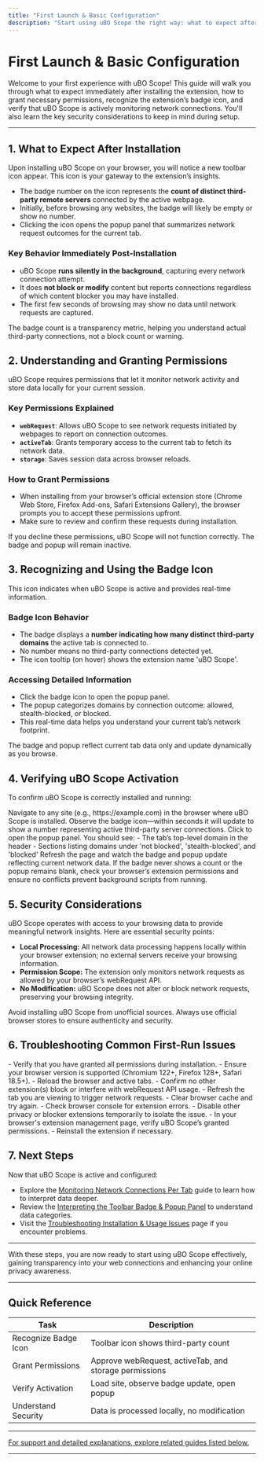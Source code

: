 ```yaml
---
title: "First Launch & Basic Configuration"
description: "Start using uBO Scope the right way: what to expect after installation, understanding the extension’s permissions, and how to recognize its badge icon. Get familiar with granting permissions, verifying extension activation, and considering security implications."
---
```


# First Launch & Basic Configuration

Welcome to your first experience with uBO Scope! This guide will walk you through what to expect immediately after installing the extension, how to grant necessary permissions, recognize the extension’s badge icon, and verify that uBO Scope is actively monitoring network connections. You'll also learn the key security considerations to keep in mind during setup.

---

## 1. What to Expect After Installation

Upon installing uBO Scope on your browser, you will notice a new toolbar icon appear. This icon is your gateway to the extension’s insights.

- The badge number on the icon represents the **count of distinct third-party remote servers** connected by the active webpage.
- Initially, before browsing any websites, the badge will likely be empty or show no number.
- Clicking the icon opens the popup panel that summarizes network request outcomes for the current tab.

### Key Behavior Immediately Post-Installation

- uBO Scope **runs silently in the background**, capturing every network connection attempt.
- It does **not block or modify** content but reports connections regardless of which content blocker you may have installed.
- The first few seconds of browsing may show no data until network requests are captured.

<Tip>
The badge count is a transparency metric, helping you understand actual third-party connections, not a block count or warning.
</Tip>

## 2. Understanding and Granting Permissions

uBO Scope requires permissions that let it monitor network activity and store data locally for your current session.

### Key Permissions Explained

- **`webRequest`**: Allows uBO Scope to see network requests initiated by webpages to report on connection outcomes.
- **`activeTab`**: Grants temporary access to the current tab to fetch its network data.
- **`storage`**: Saves session data across browser reloads.

### How to Grant Permissions

- When installing from your browser’s official extension store (Chrome Web Store, Firefox Add-ons, Safari Extensions Gallery), the browser prompts you to accept these permissions upfront.
- Make sure to review and confirm these requests during installation.

<Tip>
If you decline these permissions, uBO Scope will not function correctly. The badge and popup will remain inactive.
</Tip>

## 3. Recognizing and Using the Badge Icon

This icon indicates when uBO Scope is active and provides real-time information.

### Badge Icon Behavior

- The badge displays a **number indicating how many distinct third-party domains** the active tab is connected to.
- No number means no third-party connections detected yet.
- The icon tooltip (on hover) shows the extension name 'uBO Scope'.

### Accessing Detailed Information

- Click the badge icon to open the popup panel.
- The popup categorizes domains by connection outcome: allowed, stealth-blocked, or blocked.
- This real-time data helps you understand your current tab’s network footprint.

<Note>
The badge and popup reflect current tab data only and update dynamically as you browse.
</Note>

## 4. Verifying uBO Scope Activation

To confirm uBO Scope is correctly installed and running:

<Steps>
<Step title="Open Any Website">
Navigate to any site (e.g., https://example.com) in the browser where uBO Scope is installed.
</Step>
<Step title="Check Badge Number">
Observe the badge icon—within seconds it will update to show a number representing active third-party server connections.
</Step>
<Step title="Click the Badge Icon">
Click to open the popup panel. You should see:
- The tab’s top-level domain in the header
- Sections listing domains under 'not blocked', 'stealth-blocked', and 'blocked'
</Step>
<Step title="Reload the Page">
Refresh the page and watch the badge and popup update reflecting current network data.
</Step>
</Steps>

<Tip>
If the badge never shows a count or the popup remains blank, check your browser’s extension permissions and ensure no conflicts prevent background scripts from running.
</Tip>

## 5. Security Considerations

uBO Scope operates with access to your browsing data to provide meaningful network insights. Here are essential security points:

- **Local Processing:** All network data processing happens locally within your browser extension; no external servers receive your browsing information.
- **Permission Scope:** The extension only monitors network requests as allowed by your browser’s webRequest API.
- **No Modification:** uBO Scope does not alter or block network requests, preserving your browsing integrity.

<Warning>
Avoid installing uBO Scope from unofficial sources. Always use official browser stores to ensure authenticity and security.
</Warning>

## 6. Troubleshooting Common First-Run Issues

<AccordionGroup title="Troubleshooting First Launch Issues">
<Accordion title="No Badge or Empty Badge">
- Verify that you have granted all permissions during installation.
- Ensure your browser version is supported (Chromium 122+, Firefox 128+, Safari 18.5+).
- Reload the browser and active tabs.
- Confirm no other extension(s) block or interfere with webRequest API usage.
</Accordion>
<Accordion title="Popup Panel Shows 'NO DATA' or Blank">
- Refresh the tab you are viewing to trigger network requests.
- Clear browser cache and try again.
- Check browser console for extension errors.
- Disable other privacy or blocker extensions temporarily to isolate the issue.
</Accordion>
<Accordion title="Permissions Missing After Installation">
- In your browser's extension management page, verify uBO Scope’s granted permissions.
- Reinstall the extension if necessary.
</Accordion>
</AccordionGroup>

## 7. Next Steps

Now that uBO Scope is active and configured:

- Explore the [Monitoring Network Connections Per Tab](https://docs.uBO-Scope/guides/workflows/monitor-network) guide to learn how to interpret data deeper.
- Review the [Interpreting the Toolbar Badge & Popup Panel](https://docs.uBO-Scope/guides/workflows/interpreting-badge-data) to understand data categories.
- Visit the [Troubleshooting Installation & Usage Issues](https://docs.uBO-Scope/getting-started/basics-installation/troubleshooting-common-issues) page if you encounter problems.

---

With these steps, you are now ready to start using uBO Scope effectively, gaining transparency into your web connections and enhancing your online privacy awareness.

---

## Quick Reference

| Task                          | Description                          |
|-------------------------------|------------------------------------|
| Recognize Badge Icon           | Toolbar icon shows third-party count|
| Grant Permissions              | Approve webRequest, activeTab, and storage permissions|
| Verify Activation             | Load site, observe badge update, open popup|
| Understand Security           | Data is processed locally, no modification|

---

<u>For support and detailed explanations, explore related guides listed below.</u>

---